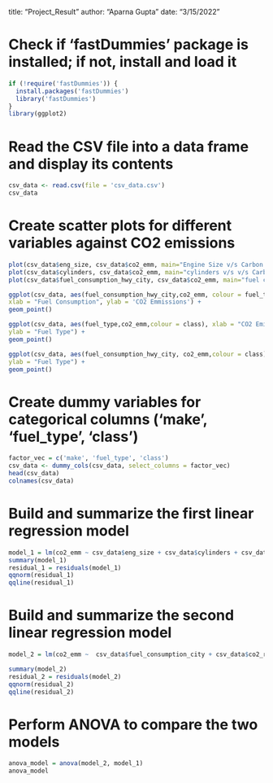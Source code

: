 title: "Project_Result" 
author: "Aparna Gupta" 
date: "3/15/2022" 

# Check if 'fastDummies' package is installed; if not, install and load it

```{r}
if (!require('fastDummies')) {
  install.packages('fastDummies')
  library('fastDummies')
}
library(ggplot2)

```

# Read the CSV file into a data frame and display its contents

```{r}

csv_data <- read.csv(file = 'csv_data.csv')
csv_data
```

# Create scatter plots for different variables against CO2 emissions

```{r}

plot(csv_data$eng_size, csv_data$co2_emm, main="Engine Size v/s Carbon Dioxide emissions", xlab="Engine Size", ylab="CO2 emissions", pch=19, col = "red")
plot(csv_data$cylinders, csv_data$co2_emm, main="cylinders v/s v/s Carbon Dioxide emissions", xlab="Cylinders",ylab="CO2 emissions", pch=17, col = "blue")
plot(csv_data$fuel_consumption_hwy_city, csv_data$co2_emm, main="fuel consumption v/s v/s Carbon Dioxide emissions", xlab="fuel consumption highway and city (l/100km)", ylab="CO2 emissions", pch=24, col = "green")

```
```{r}
ggplot(csv_data, aes(fuel_consumption_hwy_city,co2_emm, colour = fuel_type),
xlab = "Fuel Consumption", ylab = 'CO2 Emmissions') +
geom_point()
```
```{r}
ggplot(csv_data, aes(fuel_type,co2_emm,colour = class), xlab = "CO2 Emissions",
ylab = "Fuel Type") +
geom_point()
```

```{r}
ggplot(csv_data, aes(fuel_consumption_hwy_city, co2_emm,colour = class), xlab = "CO2 Emissions",
ylab = "Fuel Type") +
geom_point()
```

# Create dummy variables for categorical columns ('make', 'fuel_type', 'class')

```{r}
factor_vec = c('make', 'fuel_type', 'class') 
csv_data <- dummy_cols(csv_data, select_columns = factor_vec) 
head(csv_data)
colnames(csv_data)

```

# Build and summarize the first linear regression model

```{r}
model_1 = lm(co2_emm ~ csv_data$eng_size + csv_data$cylinders + csv_data$fuel_consumption_city + csv_data$co2_rating + csv_data$smog_rating +csv_data$class_compact + csv_data$class_full_size+ csv_data$class_mid_size + csv_data$class_minicompact + csv_data$class_minivan + csv_data$class_pickup_truck_small + csv_data$class_pickup_truck_standard +  csv_data$class_special_purpose_vehicle + csv_data$class_station_wagon_mid_size + csv_data$class_station_wagon_small + csv_data$class_subcompact + csv_data$class_suv_small + csv_data$class_suv_standard + csv_data$class_two_seater + csv_data$class_van_passenger + csv_data$fuel_type_Z + csv_data$fuel_type_E + csv_data$fuel_type_X + csv_data$fuel_type_D+csv_data$make_acura + csv_data$make_alfa_romeo +  csv_data$make_aston_martin + csv_data$make_audi +  csv_data$make_bentley + csv_data$make_bmw +  csv_data$make_buick + csv_data$make_cadillac +  csv_data$make_chevrolet + csv_data$make_chrysler + csv_data$make_dodge + csv_data$make_fiat + csv_data$make_ford + csv_data$make_genesis + csv_data$make_gmc + csv_data$make_honda + csv_data$make_hyundai + csv_data$make_infiniti + csv_data$make_jaguar + csv_data$make_jeep + csv_data$make_kia + csv_data$make_lamborghini + csv_data$make_land_rover + csv_data$make_lexus + csv_data$make_lincoln + csv_data$make_maserati + csv_data$make_mazda + csv_data$make_mercedes_benz + csv_data$make_mini + csv_data$make_mitsubishi + csv_data$make_nissan + csv_data$make_porsche + csv_data$make_ram + csv_data$make_rolls_royce + csv_data$make_smart + csv_data$make_subaru + csv_data$make_toyota + csv_data$make_volkswagen + csv_data$make_volvo, data = csv_data)
summary(model_1)
residual_1 = residuals(model_1)
qqnorm(residual_1)
qqline(residual_1)
```

# Build and summarize the second linear regression model

```{r}
model_2 = lm(co2_emm ~  csv_data$fuel_consumption_city + csv_data$co2_rating + + csv_data$class_compact + csv_data$class_full_size+ csv_data$class_mid_size + csv_data$class_minicompact + csv_data$class_minivan + csv_data$class_pickup_truck_small + csv_data$class_pickup_truck_standard +  csv_data$class_special_purpose_vehicle + csv_data$class_station_wagon_mid_size + csv_data$class_station_wagon_small + csv_data$class_subcompact + csv_data$class_suv_small + csv_data$class_suv_standard + csv_data$class_two_seater + csv_data$class_van_passenger + csv_data$fuel_type_Z + csv_data$fuel_type_E + csv_data$fuel_type_X + csv_data$fuel_type_D, data = csv_data)

summary(model_2)
residual_2 = residuals(model_2)
qqnorm(residual_2)
qqline(residual_2)
```


# Perform ANOVA to compare the two models

```{r}
anova_model = anova(model_2, model_1) 
anova_model
```


